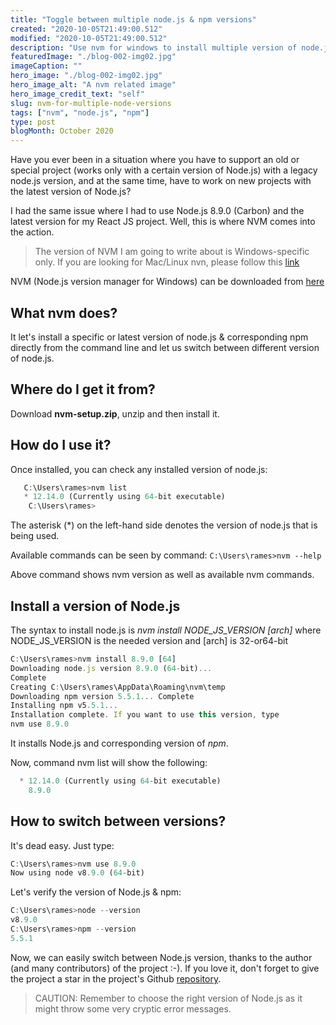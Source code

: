 ```yaml
---
title: "Toggle between multiple node.js & npm versions"
created: "2020-10-05T21:49:00.512"
modified: "2020-10-05T21:49:00.512"
description: "Use nvm for windows to install multiple version of node.js & npm and easily toggle between them"
featuredImage: "./blog-002-img02.jpg"
imageCaption: ""
hero_image: "./blog-002-img02.jpg"
hero_image_alt: "A nvm related image"
hero_image_credit_text: "self"
slug: nvm-for-multiple-node-versions
tags: ["nvm", "node.js", "npm"]
type: post
blogMonth: October 2020
---
```


Have you ever been in a situation where you have to support an old or special project (works only with a certain version of Node.js) with a legacy node.js version, and at the same time, have to work on new projects with the latest version of Node.js?

I had the same issue where I had to use Node.js 8.9.0 (Carbon) and the latest version for my React JS project. Well, this is where NVM comes into the action.

> The version of NVM I am going to write about is Windows-specific only. If you are looking for Mac/Linux nvn, please follow this [link](https://github.com/nvm-sh/nvm)

NVM (Node.js version manager for Windows) can be downloaded from [here](https://github.com/coreybutler/nvm-windows/releases)

## What nvm does?

It let's install a specific or latest version of node.js & corresponding npm directly from the command line and let us switch between different version of node.js.

## Where do I get it from?

Download **nvm-setup.zip**, unzip and then install it.

## How do I use it?

Once installed, you can check any installed version of node.js:

```javascript
   C:\Users\rames>nvm list
   * 12.14.0 (Currently using 64-bit executable)
    C:\Users\rames>

```

The asterisk (\*) on the left-hand side denotes the version of node.js that is being used.

Available commands can be seen by command:
`C:\Users\rames>nvm --help`

Above command shows nvm version as well as available nvm commands.

## Install a version of Node.js

The syntax to install node.js is _nvm install NODE_JS_VERSION [arch]_ where NODE_JS_VERSION is the needed version and [arch] is 32-or64-bit

```javascript
C:\Users\rames>nvm install 8.9.0 [64]
Downloading node.js version 8.9.0 (64-bit)...
Complete
Creating C:\Users\rames\AppData\Roaming\nvm\temp
Downloading npm version 5.5.1... Complete
Installing npm v5.5.1...
Installation complete. If you want to use this version, type
nvm use 8.9.0
```

It installs Node.js and corresponding version of _npm_.

Now, command nvm list will show the following:

```javascript
  * 12.14.0 (Currently using 64-bit executable)
    8.9.0
```

## How to switch between versions?

It's dead easy. Just type:

```javascript
C:\Users\rames>nvm use 8.9.0
Now using node v8.9.0 (64-bit)
```

Let's verify the version of Node.js & npm:

```javascript
C:\Users\rames>node --version
v8.9.0
C:\Users\rames>npm --version
5.5.1
```

Now, we can easily switch between Node.js version, thanks to the author (and many contributors) of the project :-).
If you love it, don't forget to give the project a star in the project's Github [repository](https://github.com/coreybutler/nvm-windows).

> CAUTION: Remember to choose the right version of Node.js as it might throw some very cryptic error messages.
